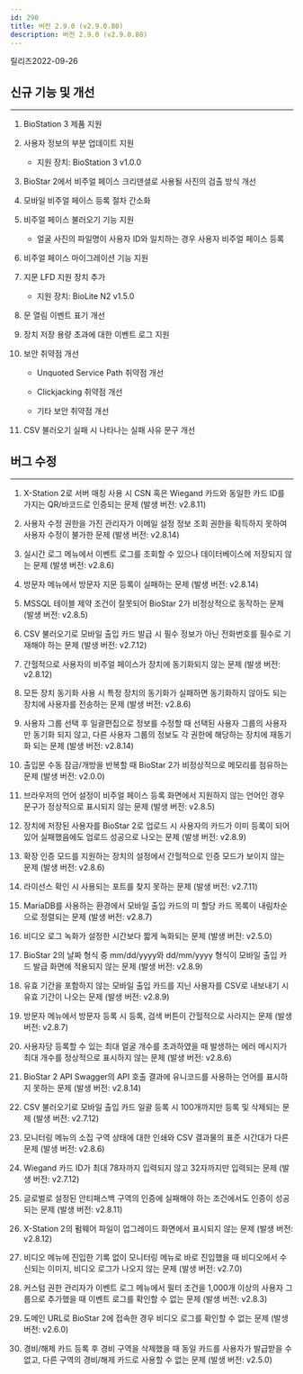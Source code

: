 ```yaml
---
id: 290
title: 버전 2.9.0 (v2.9.0.80)
description: 버전 2.9.0 (v2.9.0.80)
---
```


릴리즈<Separator/>2022-09-26

## 신규 기능 및 개선

---

1. BioStation 3 제품 지원

1. 사용자 정보의 부분 업데이트 지원

    * 지원 장치: BioStation 3 v1.0.0

1. BioStar 2에서 비주얼 페이스 크리덴셜로 사용될 사진의 검출 방식 개선

1. 모바일 비주얼 페이스 등록 절차 간소화

1. 비주얼 페이스 불러오기 기능 지원

    * 얼굴 사진의 파일명이 사용자 ID와 일치하는 경우 사용자 비주얼 페이스 등록

1. 비주얼 페이스 마이그레이션 기능 지원

1. 지문 LFD 지원 장치 추가

    * 지원 장치: BioLite N2 v1.5.0

1. 문 열림 이벤트 표기 개선

1. 장치 저장 용량 초과에 대한 이벤트 로그 지원

1. 보안 취약점 개선

    * Unquoted Service Path 취약점 개선

    * Clickjacking 취약점 개선

    * 기타 보안 취약점 개선

1. CSV 불러오기 실패 시 나타나는 실패 사유 문구 개선

## 버그 수정

---

1. X-Station 2로 서버 매칭 사용 시 CSN 혹은 Wiegand 카드와 동일한 카드 ID를 가지는 QR/바코드로 인증되는 문제 (발생 버전: v2.8.11)

1. 사용자 수정 권한을 가진 관리자가 이메일 설정 정보 조회 권한을 획득하지 못하여 사용자 수정이 불가한 문제 (발생 버전: v2.8.14)

1. 실시간 로그 메뉴에서 이벤트 로그를 조회할 수 있으나 데이터베이스에 저장되지 않는 문제 (발생 버전: v2.8.6)

1. 방문자 메뉴에서 방문자 지문 등록이 실패하는 문제 (발생 버전: v2.8.14)

1. MSSQL 테이블 제약 조건이 잘못되어 BioStar 2가 비정상적으로 동작하는 문제 (발생 버전: v2.8.5)

1. CSV 불러오기로 모바일 출입 카드 발급 시 필수 정보가 아닌 전화번호를 필수로 기재해야 하는 문제 (발생 버전: v2.7.12)

1. 간헐적으로 사용자의 비주얼 페이스가 장치에 동기화되지 않는 문제 (발생 버전: v2.8.12)

1. 모든 장치 동기화 사용 시 특정 장치의 동기화가 실패하면 동기화하지 않아도 되는 장치에 사용자를 전송하는 문제 (발생 버전: v2.8.6)

1. 사용자 그룹 선택 후 일괄편집으로 정보를 수정할 때 선택된 사용자 그룹의 사용자만 동기화 되지 않고, 다른 사용자 그룹의 정보도 각 권한에 해당하는 장치에 재동기화 되는 문제 (발생 버전: v2.8.14)

1. 출입문 수동 잠금/개방을 반복할 때 BioStar 2가 비정상적으로 메모리를 점유하는 문제 (발생 버전: v2.0.0)

1. 브라우저의 언어 설정이 비주얼 페이스 등록 화면에서 지원하지 않는 언어인 경우 문구가 정상적으로 표시되지 않는 문제 (발생 버전: v2.8.5)

1. 장치에 저장된 사용자를 BioStar 2로 업로드 시 사용자의 카드가 이미 등록이 되어있어 실패했음에도 업로드 성공으로 나오는 문제 (발생 버전: v2.8.9)

1. 확장 인증 모드를 지원하는 장치의 설정에서 간헐적으로 인증 모드가 보이지 않는 문제 (발생 버전: v2.8.6)

1. 라이선스 확인 시 사용되는 포트를 찾지 못하는 문제 (발생 버전: v2.7.11)

1. MariaDB를 사용하는 환경에서 모바일 출입 카드의 미 할당 카드 목록이 내림차순으로 정렬되는 문제 (발생 버전: v2.8.7)

1. 비디오 로그 녹화가 설정한 시간보다 짧게 녹화되는 문제 (발생 버전: v2.5.0)

1. BioStar 2의 날짜 형식 중 mm/dd/yyyy와 dd/mm/yyyy 형식이 모바일 출입 카드 발급 화면에 적용되지 않는 문제 (발생 버전: v2.8.9)

1. 유효 기간을 포함하지 않는 모바일 출입 카드를 지닌 사용자를 CSV로 내보내기 시 유효 기간이 나오는 문제 (발생 버전: v2.8.9)

1. 방문자 메뉴에서 방문자 등록 시 등록, 검색 버튼이 간헐적으로 사라지는 문제 (발생 버전: v2.8.7)

1. 사용자당 등록할 수 있는 최대 얼굴 개수를 초과하였을 때 발생하는 에러 메시지가 최대 개수를 정상적으로 표시하지 않는 문제 (발생 버전: v2.8.6)

1. BioStar 2 API Swagger의 API 호출 결과에 유니코드를 사용하는 언어를 표시하지 못하는 문제 (발생 버전: v2.8.14)

1. CSV 불러오기로 모바일 출입 카드 일괄 등록 시 100개까지만 등록 및 삭제되는 문제 (발생 버전: v2.7.12)

1. 모니터링 메뉴의 소집 구역 상태에 대한 인쇄와 CSV 결과물의 표준 시간대가 다른 문제 (발생 버전: v2.8.6)

1. Wiegand 카드 ID가 최대 78자까지 입력되지 않고 32자까지만 입력되는 문제 (발생 버전: v2.7.12)

1. 글로벌로 설정된 안티패스백 구역의 인증에 실패해야 하는 조건에서도 인증이 성공되는 문제 (발생 버전: v2.8.11)

1. X-Station 2의 펌웨어 파일이 업그레이드 화면에서 표시되지 않는 문제 (발생 버전: v2.8.12)

1. 비디오 메뉴에 진입한 기록 없이 모니터링 메뉴로 바로 진입했을 때 비디오에서 수신되는 이미지, 비디오 로그가 나오지 않는 문제 (발생 버전: v2.7.0)

1. 커스텀 권한 관리자가 이벤트 로그 메뉴에서 필터 조건을 1,000개 이상의 사용자 그룹으로 추가했을 때 이벤트 로그를 확인할 수 없는 문제 (발생 버전: v2.8.3)

1. 도메인 URL로 BioStar 2에 접속한 경우 비디오 로그를 확인할 수 없는 문제 (발생 버전: v2.6.0)

1. 경비/해제 카드 등록 후 경비 구역을 삭제했을 때 동일 카드를 사용자가 발급받을 수 없고, 다른 구역의 경비/해제 카드로 사용할 수 없는 문제 (발생 버전: v2.5.0)